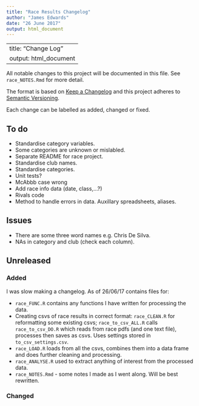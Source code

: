 ```yaml
---
title: "Race Results Changelog"
author: "James Edwards"
date: "26 June 2017"
output: html_document
---
```

---
title: "Change Log"
output: html_document
---

All notable changes to this project will be documented in this file. See `race_NOTES.Rmd` for more detail.

The format is based on [Keep a Changelog](http://keepachangelog.com/)
and this project adheres to [Semantic Versioning](http://semver.org/).

Each change can be labelled as added, changed or fixed.

## To do

* Standardise category variables.
* Some categories are unknown or mislabled.
* Separate README for race project.
* Standardise club names.
* Standardise categories.
* Unit tests?
* McAbbb case wrong
* Add race info data (date, class,...?)
* Rivals code
* Method to handle errors in data. Auxillary spreadsheets, aliases.

## Issues

* There are some three word names e.g. Chris De Silva.
* NAs in category and club (check each column).

## Unreleased

### Added
I was slow making a changelog. As of 26/06/17 contains files for:

* `race_FUNC.R` contains any functions I have written for processing the data.
* Creating csvs of race results in correct format: `race_CLEAN.R` for reformatting some existing csvs; `race_to_csv_ALL.R` calls `race_to_csv_DO.R` which reads from race pdfs (and one text file), processes then saves as csvs. Uses settings stored in `to_csv_settings.csv`.
* `race_LOAD.R` loads from all the csvs, combines them into a data frame and does further cleaning and processing.
* `race_ANALYSE.R` used to extract anything of interest from the processed data.
* `race_NOTES.Rmd` - some notes I made as I went along. Will be best rewritten.

### Changed




